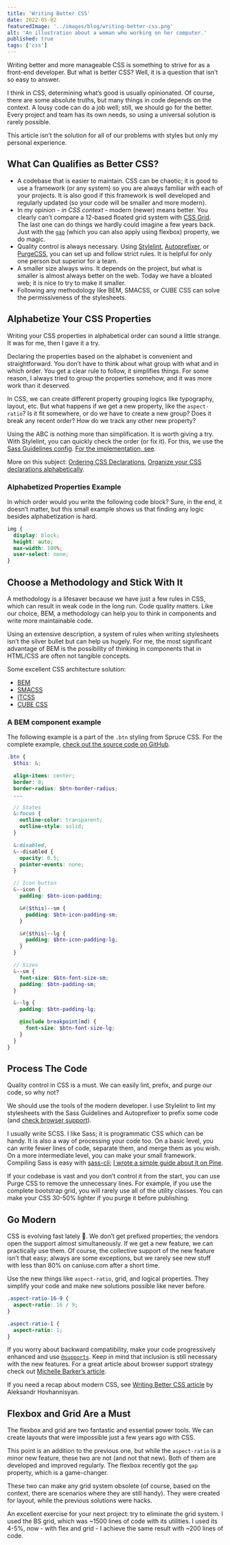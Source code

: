 ```yaml
---
title: 'Writing Better CSS'
date: 2022-05-02
featuredImage: '../images/blog/writing-better-css.png'
alt: 'An illustration about a woman who working on her computer.'
published: true
tags: ['css']
---
```


<p className="lead">Writing better and more manageable CSS is something to strive for as a front-end developer. But what is better CSS? Well, it is a question that isn’t so easy to answer.</p>

I think in CSS, determining what’s good is usually opinionated. Of course, there are some absolute truths, but many things in code depends on the context. A lousy code can do a job well; still, we should go for the better. Every project and team has its own needs, so using a universal solution is rarely possible.

<Notification type="info">This article isn’t the solution for all of our problems with styles but only my personal experience.</Notification>

## What Can Qualifies as Better CSS?

- A codebase that is easier to maintain. CSS can be chaotic; it is good to use a framework (or any system) so you are always familiar with each of your projects. It is also good if this framework is well developed and regularly updated (so your code will be smaller and more modern).
- In my opinion - *in CSS context* - modern (newer) means better. You clearly can’t compare a 12-based floated grid system with [CSS Grid](https://developer.mozilla.org/en-US/docs/Web/CSS/CSS_Grid_Layout). The last one can do things we hardly could imagine a few years back. Just with the <code>[gap](https://developer.mozilla.org/en-US/docs/Web/CSS/gap)</code> (which you can also apply using flexbox) property, we do magic.
- Quality control is always necessary. Using [Stylelint](https://stylelint.io/), [Autoprefixer](https://autoprefixer.github.io/), or [PurgeCSS](https://purgecss.com/), you can set up and follow strict rules. It is helpful for only one person but superior for a team.
- A smaller size always wins. It depends on the project, but what is smaller is almost always better on the web. Today we have a bloated web; it is nice to try to make it smaller.
- Following any methodology like BEM, SMACSS, or CUBE CSS can solve the permissiveness of the stylesheets.

## Alphabetize Your CSS Properties

Writing your CSS properties in alphabetical order can sound a little strange. It was for me, then I gave it a try.

Declaring the properties based on the alphabet is convenient and straightforward. You don’t have to think about what group with what and in which order. You get a clear rule to follow, it simplifies things. For some reason, I always tried to group the properties somehow, and it was more work than it deserved.

In CSS, we can create different property grouping logics like typography, layout, etc. But what happens if we get a new property, like the `aspect-ratio`? Is it fit somewhere, or do we have to create a new group? Does it break any recent order? How do we track any other new property?

Using the ABC is nothing more than simplification. It is worth giving a try. With Stylelint, you can quickly check the order (or fix it). For this, we use the [Sass Guidelines config](https://www.npmjs.com/package/stylelint-config-sass-guidelines). [For the implementation, see](https://github.com/conedevelopment/sprucecss/blob/main/.stylelintrc.json).

<Notification type="info">More on this subject: <a href="https://blog.jim-nielsen.com/2022/ordering-css-delcarations/">Ordering CSS Declarations</a>, <a href="https://ericwbailey.design/writing/organize-your-css-declarations-alphabetically/">Organize your CSS declarations alphabetically</a>.</Notification>

### Alphabetized Properties Example

In which order would you write the following code block? Sure, in the end, it doesn’t matter, but this small example shows us that finding any logic besides alphabetization is hard.

```scss
img {
  display: block;
  height: auto;
  max-width: 100%;
  user-select: none;
}
```

## Choose a Methodology and Stick With It

A methodology is a lifesaver because we have just a few rules in CSS, which can result in weak code in the long run. Code quality matters. Like our choice, BEM, a methodology can help you to think in components and write more maintainable code.

Using an extensive description, a system of rules when writing stylesheets isn’t the silver bullet but can help us hugely. For me, the most significant advantage of BEM is the possibility of thinking in components that in HTML/CSS are often not tangible concepts.

Some excellent CSS architecture solution:
- [BEM](http://smacss.com/)
- [SMACSS](http://smacss.com/)
- [ITCSS](https://www.xfive.co/blog/itcss-scalable-maintainable-css-architecture/)
- [CUBE CSS](https://cube.fyi/)

### A BEM component example

The following example is a part of the `.btn` styling from Spruce CSS. For the complete example, [check out the source code on GitHub](https://github.com/conedevelopment/sprucecss/blob/main/scss/form/_button.scss).

```scss
.btn {
  $this: &;

  align-items: center;
  border: 0;
  border-radius: $btn-border-radius;
  ...

  // States
  &:focus {
    outline-color: transparent;
    outline-style: solid;
  }

  &:disabled,
  &--disabled {
    opacity: 0.5;
    pointer-events: none;
  }

  // Icon button
  &--icon {
    padding: $btn-icon-padding;

    &#{$this}--sm {
      padding: $btn-icon-padding-sm;
    }

    &#{$this}--lg {
      padding: $btn-icon-padding-lg;
    }
  }

  // Sizes
  &--sm {
    font-size: $btn-font-size-sm;
    padding: $btn-padding-sm;
  }

  &--lg {
    padding: $btn-padding-lg;

    @include breakpoint(md) {
      font-size: $btn-font-size-lg;
    }
  }
}
```

## Process The Code

Quality control in CSS is a must. We can easily lint, prefix, and purge our code, so why not?

We should use the tools of the modern developer. I use Stylelint to lint my stylesheets with the Sass Guidelines and Autoprefixer to prefix some code (and [check browser support](https://github.com/browserslist/browserslist#best-practices)).

I usually write SCSS. I like Sass; it is programmatic CSS which can be handy. It is also a way of processing your code too. On a basic level, you can write fewer lines of code, separate them, and merge them as you wish. On a more intermediate level, you can make your small framework. Compiling Sass is easy with [sass-cli](https://sass-lang.com/documentation/cli/dart-sass); [I wrote a simple guide about it on Pine](https://pineco.de/the-simplest-sass-compile-setup/).

If your codebase is vast and you don’t control it from the start, you can use Purge CSS to remove the unnecessary lines. For example, if you use the complete bootstrap grid, you will rarely use all of the utility classes. You can make your CSS 30-50% lighter if you purge it before publishing.

## Go Modern

CSS is evolving fast lately 🥳. We don’t get prefixed properties; the vendors open the support almost simultaneously. If we get a new feature, we can practically use them. Of course, the collective support of the new feature isn’t that easy; always are some exceptions, but we rarely see new stuff with less than 80% on caniuse.com after a short time.

Use the new things like `aspect-ratio`, grid, and logical properties. They simplify your code and make new solutions possible like never before.

```scss
.aspect-ratio-16-9 {
  aspect-ratio: 16 / 9;
}

.aspect-ratio-1 {
  aspect-ratio: 1;
}
```

If you worry about backward compatibility, make your code progressively enhanced and use <code>[@supports](https://developer.mozilla.org/en-US/docs/Web/CSS/@supports)</code>. Keep in mind that inclusion is still necessary with the new features. For a great article about browser support strategy check out [Michelle Barker’s article](https://css-irl.info/my-browser-support-strategy/).

If you need a recap about modern CSS, see [Writing Better CSS article](https://www.aleksandrhovhannisyan.com/blog/writing-better-css/) by Aleksandr Hovhannisyan.

## Flexbox and Grid Are a Must

The flexbox and grid are two fantastic and essential power tools. We can create layouts that were impossible just a few years ago with CSS.

This point is an addition to the previous one, but while the `aspect-ratio` is a minor new feature, these two are not (and not that new). Both of them are developed and improved regularly. The flexbox recently got the `gap` property, which is a game-changer.

These two can make any grid system obsolete (of course, based on the context, there are scenarios where they are still handy). They were created for layout, while the previous solutions were hacks.

<Notification type="info">An excellent exercise for your next project: try to eliminate the grid system. I used the BS grid, which was ~1500 lines of code with its utilities. I used its 4-5%, now - with flex and grid - I achieve the same result with ~200 lines of code.</Notification>
